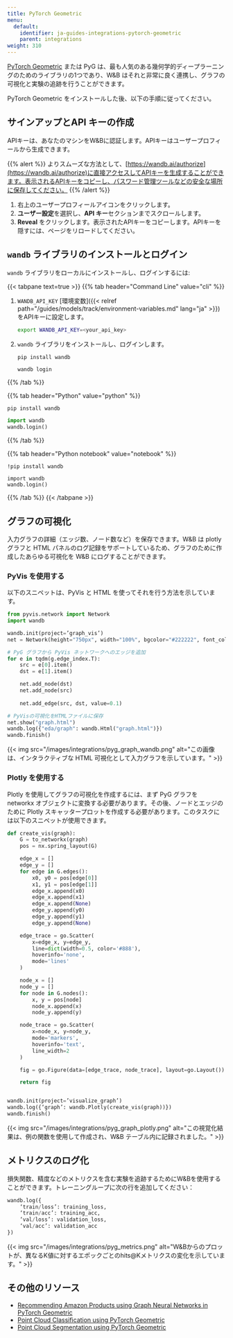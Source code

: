 ```yaml
---
title: PyTorch Geometric
menu:
  default:
    identifier: ja-guides-integrations-pytorch-geometric
    parent: integrations
weight: 310
---
```


[PyTorch Geometric](https://github.com/pyg-team/pytorch_geometric) または PyG は、最も人気のある幾何学的ディープラーニングのためのライブラリの1つであり、W&B はそれと非常に良く連携し、グラフの可視化と実験の追跡を行うことができます。

PyTorch Geometric をインストールした後、以下の手順に従ってください。

## サインアップとAPI キーの作成

APIキーは、あなたのマシンをW&Bに認証します。APIキーはユーザープロフィールから生成できます。

{{% alert %}}
よりスムーズな方法として、[https://wandb.ai/authorize](https://wandb.ai/authorize)に直接アクセスしてAPIキーを生成することができます。表示されるAPIキーをコピーし、パスワード管理ツールなどの安全な場所に保存してください。
{{% /alert %}}

1. 右上のユーザープロフィールアイコンをクリックします。
2. **ユーザー設定**を選択し、**API キー**セクションまでスクロールします。
3. **Reveal** をクリックします。表示されたAPIキーをコピーします。APIキーを隠すには、ページをリロードしてください。

## `wandb` ライブラリのインストールとログイン

`wandb` ライブラリをローカルにインストールし、ログインするには:

{{< tabpane text=true >}}
{{% tab header="Command Line" value="cli" %}}

1. `WANDB_API_KEY` [環境変数]({{< relref path="/guides/models/track/environment-variables.md" lang="ja" >}}) をAPIキーに設定します。

    ```bash
    export WANDB_API_KEY=<your_api_key>
    ```

1. `wandb` ライブラリをインストールし、ログインします。

    ```shell
    pip install wandb

    wandb login
    ```

{{% /tab %}}

{{% tab header="Python" value="python" %}}

```bash
pip install wandb
```
```python
import wandb
wandb.login()
```

{{% /tab %}}

{{% tab header="Python notebook" value="notebook" %}}

```notebook
!pip install wandb

import wandb
wandb.login()
```

{{% /tab %}}
{{< /tabpane >}}

## グラフの可視化

入力グラフの詳細（エッジ数、ノード数など）を保存できます。W&B は plotly グラフと HTML パネルのログ記録をサポートしているため、グラフのために作成したあらゆる可視化を W&B にログすることができます。

### PyVis を使用する

以下のスニペットは、PyVis と HTML を使ってそれを行う方法を示しています。

```python
from pyvis.network import Network
import wandb

wandb.init(project=’graph_vis’)
net = Network(height="750px", width="100%", bgcolor="#222222", font_color="white")

# PyG グラフから PyVis ネットワークへのエッジを追加
for e in tqdm(g.edge_index.T):
    src = e[0].item()
    dst = e[1].item()

    net.add_node(dst)
    net.add_node(src)
    
    net.add_edge(src, dst, value=0.1)

# PyVisの可視化をHTMLファイルに保存
net.show("graph.html")
wandb.log({"eda/graph": wandb.Html("graph.html")})
wandb.finish()
```

{{< img src="/images/integrations/pyg_graph_wandb.png" alt="この画像は、インタラクティブな HTML 可視化として入力グラフを示しています。" >}}

### Plotly を使用する

Plotly を使用してグラフの可視化を作成するには、まず PyG グラフを networkx オブジェクトに変換する必要があります。その後、ノードとエッジのために Plotly スキャッタープロットを作成する必要があります。このタスクには以下のスニペットが使用できます。

```python
def create_vis(graph):
    G = to_networkx(graph)
    pos = nx.spring_layout(G)

    edge_x = []
    edge_y = []
    for edge in G.edges():
        x0, y0 = pos[edge[0]]
        x1, y1 = pos[edge[1]]
        edge_x.append(x0)
        edge_x.append(x1)
        edge_x.append(None)
        edge_y.append(y0)
        edge_y.append(y1)
        edge_y.append(None)

    edge_trace = go.Scatter(
        x=edge_x, y=edge_y,
        line=dict(width=0.5, color='#888'),
        hoverinfo='none',
        mode='lines'
    )

    node_x = []
    node_y = []
    for node in G.nodes():
        x, y = pos[node]
        node_x.append(x)
        node_y.append(y)

    node_trace = go.Scatter(
        x=node_x, y=node_y,
        mode='markers',
        hoverinfo='text',
        line_width=2
    )

    fig = go.Figure(data=[edge_trace, node_trace], layout=go.Layout())

    return fig


wandb.init(project=’visualize_graph’)
wandb.log({‘graph’: wandb.Plotly(create_vis(graph))})
wandb.finish()
```

{{< img src="/images/integrations/pyg_graph_plotly.png" alt="この視覚化結果は、例の関数を使用して作成され、W&B テーブル内に記録されました。" >}}

## メトリクスのログ化

損失関数、精度などのメトリクスを含む実験を追跡するためにW&Bを使用することができます。トレーニングループに次の行を追加してください：

```python
wandb.log({
	‘train/loss’: training_loss,
	‘train/acc’: training_acc,
	‘val/loss’: validation_loss,
	‘val/acc’: validation_acc
})
```

{{< img src="/images/integrations/pyg_metrics.png" alt="W&Bからのプロットが、異なるK値に対するエポックごとのhits@Kメトリクスの変化を示しています。" >}}

## その他のリソース

- [Recommending Amazon Products using Graph Neural Networks in PyTorch Geometric](https://wandb.ai/manan-goel/gnn-recommender/reports/Recommending-Amazon-Products-using-Graph-Neural-Networks-in-PyTorch-Geometric--VmlldzozMTA3MzYw#what-does-the-data-look-like?)
- [Point Cloud Classification using PyTorch Geometric](https://wandb.ai/geekyrakshit/pyg-point-cloud/reports/Point-Cloud-Classification-using-PyTorch-Geometric--VmlldzozMTExMTE3)
- [Point Cloud Segmentation using PyTorch Geometric](https://wandb.ai/wandb/point-cloud-segmentation/reports/Point-Cloud-Segmentation-using-Dynamic-Graph-CNN--VmlldzozMTk5MDcy)